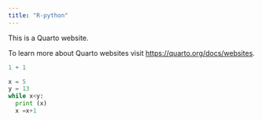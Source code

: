 ```yaml
---
title: "R-python"
---
```


This is a Quarto website.

To learn more about Quarto websites visit <https://quarto.org/docs/websites>.

```r
1 + 1
```

```python
x = 5
y = 13
while x<y:
  print (x)
  x =x+1
```
